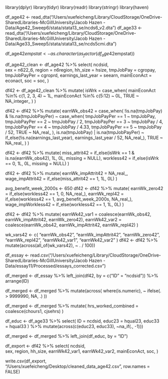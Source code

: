 library(dplyr)
library(tidyr)
library(readr)
library(stringr)
library(haven)

df_age42 <- read_dta("/Users/xuefeicheng/Library/CloudStorage/OneDrive-SharedLibraries-McGillUniversity/Jacob Hazen - Data/Age42_Sweep6/stata/stata13_se/ncds6_v2.dta")
df_age33 <- read_dta("/Users/xuefeicheng/Library/CloudStorage/OneDrive-SharedLibraries-McGillUniversity/Jacob Hazen - Data/Age33_Sweep5/stata/stata13_se/ncds5cmi.dta")

df_age42$empstat <- as.character(as_factor(df_age42$empstat))

df_age42_clean <- df_age42 %>%
  select(
    ncdsid,                         
    sex = n622_6,
    region = n6region,
    hh_size = hsize,
    tmpJobPay = cgropay,
    tmpJobPayPer = cgroprd,
    earnings_last_year = seearn,
    mainEconAct = econact,
    soc = soc,
  )

df42 <- df_age42_clean %>%
  mutate(
    isWrk = case_when(
      mainEconAct %in% c(1, 2, 3, 4) ~ 1L,
      mainEconAct %in% c(5:12) ~ 0L,
      TRUE ~ NA_integer_
    )
  )

df42 <- df42 %>%
  mutate(
    earnWk_obs42 = case_when(
      !is.na(tmpJobPay) & !is.na(tmpJobPayPer) ~ case_when(
        tmpJobPayPer == 1 ~ tmpJobPay,
        tmpJobPayPer == 2 ~ tmpJobPay / 2,
        tmpJobPayPer == 3 ~ tmpJobPay / 4,
        tmpJobPayPer == 4 ~ tmpJobPay / 4.33,
        tmpJobPayPer == 5 ~ tmpJobPay / 52,
        TRUE ~ NA_real_
      ),
      is.na(tmpJobPay) | is.na(tmpJobPayPer) ~ if_else(!is.na(earnings_last_year), earnings_last_year / 52, NA_real_),
      TRUE ~ NA_real_
    )
  )

df42 <- df42 %>%
  mutate(
    miss_attrit42 = if_else(isWrk == 1 & is.na(earnWk_obs42), 1L, 0L, missing = NULL),
    workless42    = if_else(isWrk == 0, 1L, 0L, missing = NULL)
  )

df42 <- df42 %>%
  mutate(
    earnWk_impAttrit42 = NA_real_,
    wage_impAttrit42   = if_else(miss_attrit42 == 1, 1L, 0L)
  )

avg_benefit_week_2000s <- 650
df42 <- df42 %>%
  mutate(
    earnWk_zero42      = if_else(workless42 == 1, 0, NA_real_),
    earnWk_repl42      = if_else(workless42 == 1, avg_benefit_week_2000s, NA_real_),
    wage_impWorkless42 = if_else(workless42 == 1, 1L, 0L)
  )

df42 <- df42 %>%
  mutate(
    earnWk42_var1 = coalesce(earnWk_obs42, earnWk_impAttrit42, earnWk_zero42),
    earnWk42_var2 = coalesce(earnWk_obs42, earnWk_impAttrit42, earnWk_repl42)
  )

wk_vars42 <- c(
  "earnWk_obs42", "earnWk_impAttrit42",
  "earnWk_zero42", "earnWk_repl42",
  "earnWk42_var1", "earnWk42_var2"
)
df42 <- df42 %>% mutate(across(all_of(wk_vars42), ~ . / 100))

df_essay <- read.csv("/Users/xuefeicheng/Library/CloudStorage/OneDrive-SharedLibraries-McGillUniversity/Jacob Hazen - Data/essay11/Processed/essays_corrected.csv")

df_merged <- df_essay %>%
  left_join(df42, by = c("ID" = "ncdsid")) %>%
  arrange(ID)

df_merged <- df_merged %>%
  mutate(across(
    where(is.numeric),
    ~ ifelse(. > 9999990, NA, .)
  ))

df_merged <- df_merged %>%
  mutate(
    hrs_worked_combined = coalesce(chours1, cjsehrs)
  )

df_educ <- df_age33 %>%
  select(
    ID = ncdsid,
    educ23 = hqual23,
    educ33 = hqual33
  ) %>%
  mutate(across(c(educ23, educ33), ~na_if(., -1)))

df_merged <- df_merged %>%
  left_join(df_educ, by = "ID")

df_export <- df42 %>%
  select(
    ncdsid,                         
    sex,
    region,
    hh_size,
    earnWk42_var1,
    earnWk42_var2,
    mainEconAct,
    soc,
  )

write.csv(df_export, "/Users/xuefeicheng/Desktop/cleaned_data_age42.csv", row.names = FALSE)